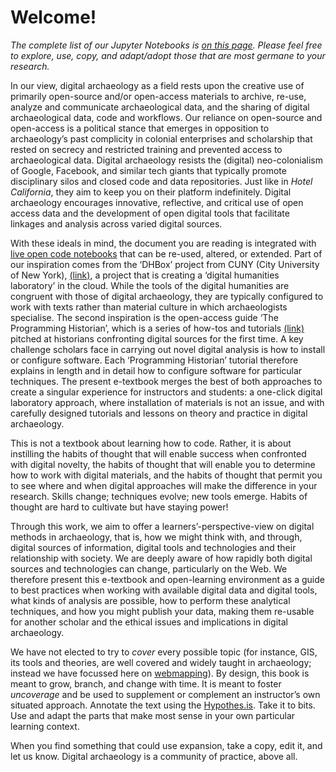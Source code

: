# Welcome! {-}

<div class = rmdnote> _The complete list of our Jupyter Notebooks is [on this page](https://o-date.github.io/support/notebooks-toc/). Please feel free to explore, use, copy, and adapt/adopt those that are most germane to your research._ </div>

In our view, digital archaeology as a field rests upon the creative use of primarily open-source and/or open-access materials to archive, re-use, analyze and communicate archaeological data, and the sharing of digital archaeological data, code and workflows. Our reliance on open-source and open-access is a political stance that emerges in opposition to archaeology’s past complicity in colonial enterprises and scholarship that rested on secrecy and restricted training and prevented access to archaeological data. Digital archaeology resists the (digital) neo-colonialism of Google, Facebook, and similar tech giants that typically promote disciplinary silos and closed code and data repositories. Just like in _Hotel California_, they aim to keep you on their platform indefinitely. Digital archaeology encourages innovative, reflective, and critical use of open access data and the development of open digital tools that facilitate linkages and analysis across varied digital sources.  

With these ideals in mind, the document you are reading is integrated with [live open code notebooks](https://o-date.github.io/support/notebooks-toc/) that can be re-used, altered, or extended. Part of our inspiration comes from the ‘DHBox’ project from CUNY (City University of New York), [(link)](http://dhbox.org), a project that is creating a ‘digital humanities laboratory’ in the cloud. While the tools of the digital humanities are congruent with those of digital archaeology, they are typically configured to work with texts rather than material culture in which archaeologists specialise. The second inspiration is the open-access guide ‘The Programming Historian’, which is a series of how-tos and tutorials [(link)](http://programminghistorian.org) pitched at historians confronting digital sources for the first time. A key challenge scholars face in carrying out novel digital analysis is how to install or configure software. Each 'Programming Historian' tutorial therefore explains in length and in detail how to configure software for particular techniques. The present e-textbook merges the best of both approaches to create a singular experience for instructors and students: a one-click digital laboratory approach, where installation of materials is not an issue, and with carefully designed tutorials and lessons on theory and practice in digital archaeology.

This is not a textbook about learning how to code. Rather, it is about instilling the habits of thought that will enable success when confronted with digital novelty, the habits of thought that will enable you to determine how to work with digital materials, and the habits of thought that permit you to see where and when digital approaches will make the difference in your research. Skills change; techniques evolve; new tools emerge. Habits of thought are hard to cultivate but have staying power!

Through this work, we aim to offer a learners'-perspective-view on digital methods in archaeology, that is, how we might think with, and through, digital sources of information, digital tools and technologies and their relationship with society.  We are deeply aware of how rapidly both digital sources and technologies can change, particularly on the Web. We therefore present this e-textbook and open-learning environment as a guide to best practices when working with available digital data and digital tools, what kinds of analysis are possible, how to perform these analytical techniques, and how you might publish your data, making them re-usable for another scholar and the ethical issues and implications in digital archaeology.

We have not elected to try to _cover_ every possible topic (for instance, GIS, its tools and theories, are well covered and widely taught in archaeology; instead we have focussed here on [webmapping](what-is-web-mapping.html)). By design, this book is meant to grow, branch, and change with time. It is meant to foster _uncoverage_ and be used to supplement or complement an instructor's own situated approach.  Annotate the text using the [Hypothes.is](http://hypothes.is). Take it to bits. Use and adapt the parts that make most sense in your own particular learning context.

When you find something that could use expansion, take a copy, edit it, and let us know. Digital archaeology is a community of practice, above all.
